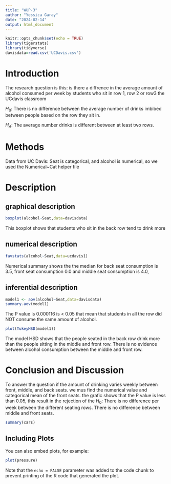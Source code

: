 ```yaml
---
title: "WUP-3"
author: "Yessica Garay"
date: "2024-02-14"
output: html_document
---
```


```r
knitr::opts_chunk$set(echo = TRUE)
library(tigerstats)
library(tidyverse)
davisdata=read.csv('UCDavis.csv')
```

# Introduction
The research question is this: is there a diffrence in the average amount of alcohol consumed per week by students who sit in row 1, row 2 or row3 the UCdavis classroom


$H_0$: There is no difference between the average number of drinks imbibed between people based on the row they sit in.

$H_A$: The average number drinks is different between at least two rows.


# Methods

Data from UC Davis: Seat is categorical, and alcohol is numerical, so we used the Numerical~Cat helper file

# Description 
## graphical description


```r
boxplot(alcohol~Seat,data=davisdata)
```

This boxplot shows that students who sit in the back row tend to drink more

## numerical description


```r
favstats(alcohol~Seat,data=ucdavis1)
```


Numerical summary shows the the median for back seat consumption is 3.5, front seat consumption 0.0 and middle seat consumption is 4.0,

## inferential description

```r
model1 <- aov(alcohol~Seat,data=davisdata)
summary.aov(model1)
```

The P value is 0.000116 is < 0.05 that mean that students in all the row did NOT consume the same amount of alcohol.

```r
plot(TukeyHSD(model1))
```

The model HSD shows that the people seated in the back row drink more  than the people sitting in the middle and front row. There is no evidence between alcohol consumption between  the middle and front row.



# Conclusion and Discussion


To answer the question if the amount of drinking varies weekly between front, middle, and back seats. we mus find the numerical value  and categorical mean of the front seats. the grafic shows that the P value is less than 0.05, this result in the rejection of the $H_0$: There is no difference per week between the different seating rows. There is no difference between middle and front seats.






 

```r
summary(cars)
```

## Including Plots

You can also embed plots, for example:

```r
plot(pressure)
```

Note that the `echo = FALSE` parameter was added to the code chunk to prevent printing of the R code that generated the plot.
